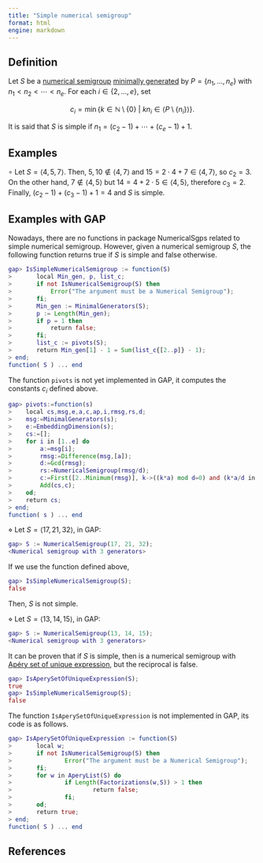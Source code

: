 ```yaml
---
title: "Simple numerical semigroup"
format: html
engine: markdown
---
```


<!-- Definición de Num. Sem. -->

## Definition

Let $S$ be a [numerical semigroup](../Basic-concepts/Numerical-semigroup.qmd) [minimally generated](../Basic-concepts/Minimal-set-of-generators.qmd) by $P = \{n_1, \ldots, n_e\}$ with $n_1 < n_2 < \cdots < n_e$. For each $i \in \{2, \ldots, e\}$, set

$$
c_i = \min \{k \in \mathbb{N} \setminus \{0\} ~ | ~ kn_i \in \langle P \setminus \{n_i\} \rangle\}.
$$

It is said that $S$ is simple if $n_1 = (c_2 - 1) + \cdots + (c_e - 1)+1$.

## Examples

$\circ$ Let $S = \langle 4, 5, 7 \rangle$. Then, $5, 10 \not \in \langle 4, 7 \rangle$ and $15 = 2 \cdot 4 + 7 \in \langle 4, 7 \rangle$, so $c_2 = 3$. On the other hand, $7 \not \in \langle 4, 5 \rangle$ but $14 = 4 + 2 \cdot 5 \in \langle 4, 5 \rangle$, therefore $c_3 = 2$. Finally, $(c_2-1) + (c_3 - 1)+1 = 4$ and $S$ is simple.

## Examples with GAP

Nowadays, there are no functions in package NumericalSgps related to simple numerical semigroup. However, given a numerical semigroup $S$, the following function returns true if $S$ is simple and false otherwise.

``` gap
gap> IsSimpleNumericalSemigroup := function(S)
>       local Min_gen, p, list_c;
>       if not IsNumericalSemigroup(S) then
>           Error("The argument must be a Numerical Semigroup");
>       fi;
>       Min_gen := MinimalGenerators(S);
>       p := Length(Min_gen);
>       if p = 1 then 
>           return false; 
>       fi;
>       list_c := pivots(S);
>       return Min_gen[1] - 1 = Sum(list_c{[2..p]} - 1);
> end;
function( S ) ... end
```

The function `pivots` is not yet implemented in GAP, it computes the constants $c_i$ defined above.

``` gap
gap> pivots:=function(s)
>    local cs,msg,e,a,c,ap,i,rmsg,rs,d;
>    msg:=MinimalGenerators(s);
>    e:=EmbeddingDimension(s);
>    cs:=[]; 
>    for i in [1..e] do
>        a:=msg[i];
>        rmsg:=Difference(msg,[a]);
>        d:=Gcd(rmsg);
>        rs:=NumericalSemigroup(rmsg/d);
>        c:=First([2..Minimum(rmsg)], k->((k*a) mod d=0) and (k*a/d in rs));
>        Add(cs,c);
>    od;
>    return cs;
> end;
function( s ) ... end
```

$\diamond$ Let $S = \langle 17, 21, 32 \rangle$, in GAP:

``` gap
gap> S := NumericalSemigroup(17, 21, 32);
<Numerical semigroup with 3 generators>
```

If we use the function defined above,

``` gap
gap> IsSimpleNumericalSemigroup(S);
false
```

Then, $S$ is not simple.

$\diamond$ Let $S = \langle 13, 14, 15 \rangle$, in GAP:

``` gap
gap> S := NumericalSemigroup(13, 14, 15);
<Numerical semigroup with 3 generators>
```

It can be proven that if $S$ is simple, then is a numerical semigroup with [Apéry set of unique expression](NS-Apery-set.qmd), but the reciprocal is false.

``` gap
gap> IsAperySetOfUniqueExpression(S);
true
gap> IsSimpleNumericalSemigroup(S);
false
```

The function `IsAperySetOfUniqueExpression` is not implemented in GAP, its code is as follows.

``` gap
gap> IsAperySetOfUniqueExpression := function(S)
>       local w;
>       if not IsNumericalSemigroup(S) then
>               Error("The argument must be a Numerical Semigroup");
>       fi;
>       for w in AperyList(S) do
>               if Length(Factorizations(w,S)) > 1 then
>                       return false;
>               fi;
>       od;
>       return true;
> end;
function( S ) ... end
```

## References
